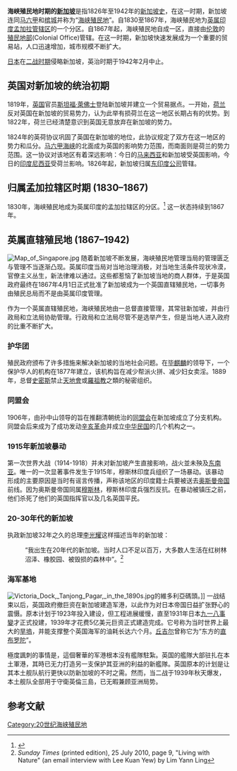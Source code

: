 {{refimprove|time=2019-10-21T12:05:47+00:00}}
<span>'''海峡殖民地时期的[[新加坡|新加坡]]'''是指1826年至1942年的[[新加坡历史|新加坡史]]，在这一时期，新加坡连同[[马六甲|马六甲]]和[[槟城|槟城]]并称为“[[海峡殖民地|海峡殖民地]]”。自1830至1867年，海峡殖民地为[[英属印度|英属印度]][[孟加拉管辖区|孟加拉管辖区]]的一个分区。自1867年起，海峡殖民地自成一区，直接由[[伦敦|伦敦]]的[[殖民地部|殖民地部]](Colonial Office)管辖。在这一时期，新加坡快速发展成为一个重要的贸易站，人口迅速增加，城市规模不断扩大。</span> 

[[日本帝国|日本]]在[[二战|二战时期]]侵略新加坡，英治时期于1942年2月中止。

== 英国对新加坡的统治初期 ==
1819年，[[大英帝国|英国]]官员[[斯坦福·萊佛士|斯坦福·萊佛士]]登陆新加坡并建立一个贸易据点。一开始，[[荷兰|荷兰]]反对英国在新加坡的贸易势力，认为此举有损荷兰在这一地区长期占有的优势。到1822年，荷兰已经清楚意识到英国无意放弃在新加坡的势力。

1824年的英荷协议巩固了英国在新加坡的地位，此协议规定了双方在这一地区的势力和瓜分。[[马六甲海峡|马六甲海峡]]的北面成为英国的影响势力范围，而南面则是荷兰的势力范围。这一协议对该地区有着深远影响：今日的[[马来西亚|马来西亚]]和新加坡受英国影响，今日的[[印度尼西亚|印度尼西亚]]受荷兰影响。1826年起，新加坡归属[[东印度公司|东印度公司]]管辖。

== 归属孟加拉辖区时期 (1830–1867) ==
1830年，海峡殖民地成为英属印度的孟加拉辖区的分区。<ref name="uslcFlourishing">{{Cite web|title = Singapore - A Flourishing Free Ports|url = http://countrystudies.us/singapore/5.htm|publisher = U.S. Library of Congress|accessdate = 18 July 2006|archive-date = 2011-08-05|archive-url = https://web.archive.org/web/20110805040425/http://countrystudies.us/singapore/5.htm|dead-url = no}}</ref> 这一状态持续到1867年。

== 英属直辖殖民地 (1867–1942) ==
[[File:Map_of_Singapore.jpg|thumb]]
随着新加坡不断发展，海峡殖民地管理当局的管理匮乏与管理不当逐渐凸现。英属印度当局对当地治理消极，对当地生活条件现状冷漠，官僚主义丛生，新法律难以通过。这些都惹恼了新加坡当地的商人群体，于是英国政府最终在1867年4月1日正式批准了新加坡成为一个英国直辖殖民地，一切事务由殖民总局而不是由英属印度管理。

作为一个英属直辖殖民地，海峡殖民地由一总督直接管理，其常驻新加坡，并由行政局和立法局协助管理。行政局和立法局尽管不是选举产生，但是当地人进入政府的比重不断扩大。

=== 护华团 ===
{{Main|华民护卫司署}}
殖民政府颁布了许多措施来解决新加坡的当地社会问题。在[[必麒麟|毕麒麟]]的领导下，一个保护华人的机构在1877年建立，该机构旨在减少帮派火拼、减少妇女卖淫。1889年，总督[[史密斯_(海峽殖民地總督)|史密斯]]禁止[[天地會|天地會]]或[[羅祖教|羅祖教]]之類的秘密组织。 

=== 同盟会 ===
1906年，由孙中山领导的旨在推翻清朝统治的[[同盟会|同盟会]]在新加坡成立了分支机构。同盟会后来成为了成功发动[[辛亥革命|辛亥革命]]并成立[[中华民国|中华民国]]的几个机构之一。

=== 1915年新加坡暴动 ===
第一次世界大战（1914-1918）并未对新加坡产生直接影响，战火並未殃及[[东南亚|东南亚]]。唯一的一次显著事件发生于1915年，穆斯林印度兵组织了一场暴动。该暴动形成的主要原因是当时有谣言传播，声称该地区的印度籍士兵要被送去[[奥斯曼帝国|奥斯曼帝国]]前线。因为奥斯曼帝国同属[[穆斯林|穆斯林]]，穆斯林印度兵强烈反抗。在暴动被镇压之前，他们杀死了他们的英国指挥官以及几名英国平民。

=== 20-30年代的新加坡 ===
执政新加坡32年之久的总理[[李光耀|李光耀]]这样描述当年的新加坡：
: “我出生在20年代的新加坡。当时人口不足以百万，大多数人生活在红树林沼泽、橡胶园、被毁损的森林中”。<ref>''Sunday Times'' (printed edition), 25 July 2010, page 9, "Living with Nature" (an email interview with Lee Kuan Yew) by Lim Yann Ling</ref>

=== 海军基地 ===
[[File:Victoria_Dock,_Tanjong_Pagar,_in_the_1890s.jpg|thumb]]的維多利亞碼頭。]]
{{Main|新加坡海軍基地}}
一战结束以后，英国政府撤巨资在新加坡建造军港，以此作为对日本帝国日益扩张野心的震慑。原本计划于1923年投入建设，但工程进展缓慢，直至1931年日本[[九一八事變|九一八事變]]才正式投建，1939年才花费5亿美元巨资正式建造完成。它号称为当时世界上最大的[[旱塢|旱塢]]，并能支撑整个英国海军的油耗长达六个月。[[丘吉尔|丘吉尔]]曾称它为“东方的[[直布罗陀|直布罗陀]]”。

極度諷刺的事情是，這個奢華的军港根本沒有艦隊駐紮。英国的艦隊大部驻扎在本土軍港，其時已无力打造另一支保护其亚洲的利益的新艦隊。英国原本的计划是让其本土舰队航行更快以防新加坡的不时之需。然而，当二战于1939年秋天爆发，本土舰队全部用于守衛英倫三島，已无暇兼顾亚洲局势。

== 参考文献 ==

{{Reflist|2}}

[[Category:20世纪海峡殖民地|Category:20世纪海峡殖民地]]